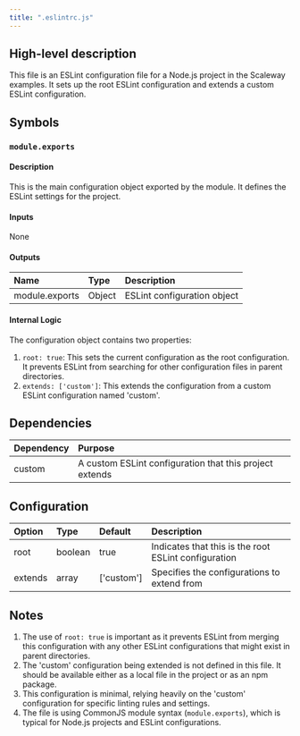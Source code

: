 ```yaml
---
title: ".eslintrc.js"
---
```


## High-level description
This file is an ESLint configuration file for a Node.js project in the Scaleway examples. It sets up the root ESLint configuration and extends a custom ESLint configuration.

## Symbols

### `module.exports`
#### Description
This is the main configuration object exported by the module. It defines the ESLint settings for the project.

#### Inputs
None

#### Outputs
| Name | Type | Description |
|:-----|:-----|:------------|
| module.exports | Object | ESLint configuration object |

#### Internal Logic
The configuration object contains two properties:
1. `root: true`: This sets the current configuration as the root configuration. It prevents ESLint from searching for other configuration files in parent directories.
2. `extends: ['custom']`: This extends the configuration from a custom ESLint configuration named 'custom'.

## Dependencies
| Dependency | Purpose |
|:-----------|:--------|
| custom | A custom ESLint configuration that this project extends |

## Configuration
| Option | Type | Default | Description |
|:-------|:-----|:--------|:------------|
| root | boolean | true | Indicates that this is the root ESLint configuration |
| extends | array | ['custom'] | Specifies the configurations to extend from |

## Notes
1. The use of `root: true` is important as it prevents ESLint from merging this configuration with any other ESLint configurations that might exist in parent directories.
2. The 'custom' configuration being extended is not defined in this file. It should be available either as a local file in the project or as an npm package.
3. This configuration is minimal, relying heavily on the 'custom' configuration for specific linting rules and settings.
4. The file is using CommonJS module syntax (`module.exports`), which is typical for Node.js projects and ESLint configurations.